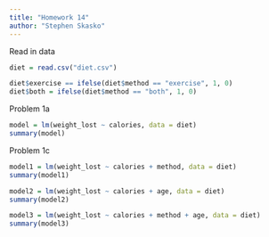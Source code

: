 ```yaml
---
title: "Homework 14"
author: "Stephen Skasko"
---
```


Read in data

```r
diet = read.csv("diet.csv")

diet$exercise == ifelse(diet$method == "exercise", 1, 0)
diet$both = ifelse(diet$method == "both", 1, 0)
```

Problem 1a

```r
model = lm(weight_lost ~ calories, data = diet)
summary(model)
```

Problem 1c

```r
model1 = lm(weight_lost ~ calories + method, data = diet)
summary(model1)

model2 = lm(weight_lost ~ calories + age, data = diet)
summary(model2)

model3 = lm(weight_lost ~ calories + method + age, data = diet)
summary(model3)
```
